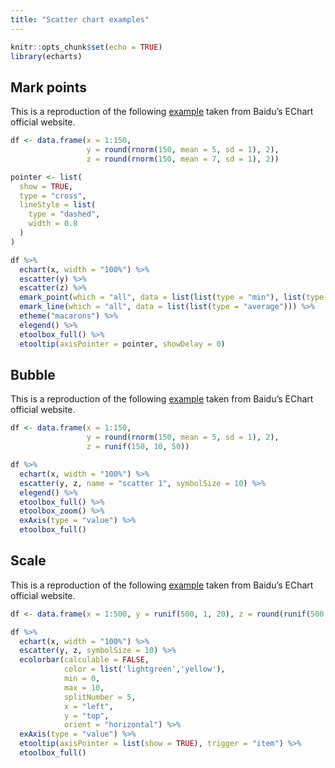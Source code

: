 ```yaml
---
title: "Scatter chart examples"
---
```


```r
knitr::opts_chunk$set(echo = TRUE)
library(echarts)
```

## Mark points

This is a reproduction of the following [example](http://echarts.baidu.com/echarts2/doc/example/scatter1.html#-en) taken from Baidu's EChart official website.

```r
df <- data.frame(x = 1:150,
                 y = round(rnorm(150, mean = 5, sd = 1), 2),
                 z = round(rnorm(150, mean = 7, sd = 1), 2))

pointer <- list(
  show = TRUE,
  type = "cross",
  lineStyle = list(
    type = "dashed",
    width = 0.8
  )
)

df %>% 
  echart(x, width = "100%") %>% 
  escatter(y) %>% 
  escatter(z) %>% 
  emark_point(which = "all", data = list(list(type = "min"), list(type = "max"))) %>% 
  emark_line(which = "all", data = list(list(type = "average"))) %>% 
  etheme("macarons") %>% 
  elegend() %>% 
  etoolbox_full() %>% 
  etooltip(axisPointer = pointer, showDelay = 0)
```

## Bubble

This is a reproduction of the following [example](http://echarts.baidu.com/echarts2/doc/example/scatter2.html#-en) taken from Baidu's EChart official website.

```r
df <- data.frame(x = 1:150,
                 y = round(rnorm(150, mean = 5, sd = 1), 2),
                 z = runif(150, 10, 50))

df %>% 
  echart(x, width = "100%") %>% 
  escatter(y, z, name = "scatter 1", symbolSize = 10) %>%
  elegend() %>% 
  etoolbox_full() %>% 
  etoolbox_zoom() %>% 
  exAxis(type = "value") %>% 
  etoolbox_full()
```


## Scale

This is a reproduction of the following [example](http://echarts.baidu.com/echarts2/doc/example/dataRange1.html#-en) taken from Baidu's EChart official website.

```r
df <- data.frame(x = 1:500, y = runif(500, 1, 20), z = round(runif(500, 0, 10)))

df %>% 
  echart(x, width = "100%") %>% 
  escatter(y, z, symbolSize = 10) %>% 
  ecolorbar(calculable = FALSE, 
            color = list('lightgreen','yellow'), 
            min = 0, 
            max = 10, 
            splitNumber = 5,
            x = "left",
            y = "top",
            orient = "horizontal") %>% 
  exAxis(type = "value") %>% 
  etooltip(axisPointer = list(show = TRUE), trigger = "item") %>% 
  etoolbox_full()
```